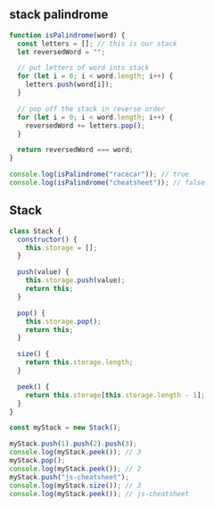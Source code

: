 
## stack palindrome

```js
function isPalindrome(word) {
  const letters = []; // this is our stack
  let reversedWord = "";

  // put letters of word into stack
  for (let i = 0; i < word.length; i++) {
    letters.push(word[i]);
  }

  // pop off the stack in reverse order
  for (let i = 0; i < word.length; i++) {
    reversedWord += letters.pop();
  }

  return reversedWord === word;
}

console.log(isPalindrome("racecar")); // true
console.log(isPalindrome("cheatsheet")); // false
```

## Stack

```js
class Stack {
  constructor() {
    this.storage = [];
  }

  push(value) {
    this.storage.push(value);
    return this;
  }

  pop() {
    this.storage.pop();
    return this;
  }

  size() {
    return this.storage.length;
  }

  peek() {
    return this.storage[this.storage.length - 1];
  }
}

const myStack = new Stack();

myStack.push(1).push(2).push(3);
console.log(myStack.peek()); // 3
myStack.pop();
console.log(myStack.peek()); // 2
myStack.push("js-cheatsheet");
console.log(myStack.size()); // 3
console.log(myStack.peek()); // js-cheatsheet
```
